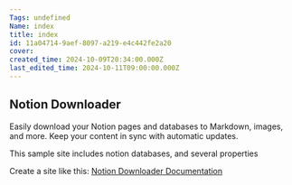 ```yaml
---
Tags: undefined
Name: index
title: index
id: 11a04714-9aef-8097-a219-e4c442fe2a20
cover: 
created_time: 2024-10-09T20:34:00.000Z
last_edited_time: 2024-10-11T09:00:00.000Z
---
```




## **Notion Downloader**


Easily download your Notion pages and databases to Markdown, images, and more. Keep your content in sync with automatic updates.


This sample site includes notion databases, and several properties


Create a site like this: [Notion Downloader Documentation](https://downloader.franciscomoretti.com/)

